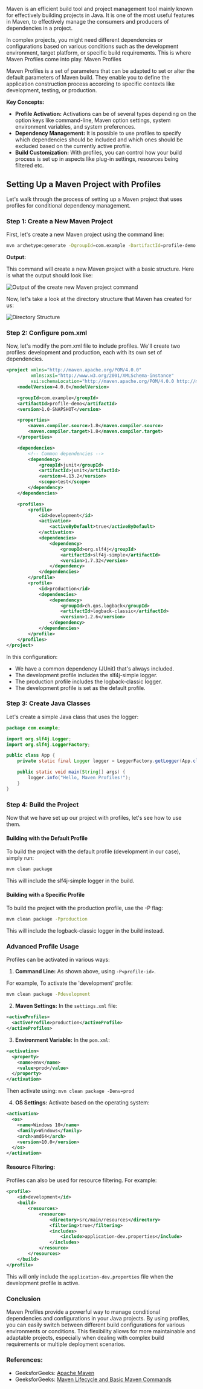 
<BlogTitle slug="conditional-dependency-management-using-maven-profiles" />

Maven is an efficient build tool and project management tool mainly known for effectively building projects in Java. It is one of the most useful features in Maven, to effectively manage the consumers and producers of dependencies in a project.

In complex projects, you might need different dependencies or configurations based on various conditions such as the development environment, target platform, or specific build requirements. This is where Maven Profiles come into play.
Maven Profiles

Maven Profiles is a set of parameters that can be adapted to set or alter the default parameters of Maven build. They enable you to define the application construction process according to specific contexts like development, testing, or production.

**Key Concepts:**

- **Profile Activation:** Activations can be of several types depending on the option keys like command-line, Maven option settings, system environment variables, and system preferences.
- **Dependency Management:** It is possible to use profiles to specify which dependencies should be included and which ones should be excluded based on the currently active profile.
- **Build Customization:** With profiles, you can control how your build process is set up in aspects like plug-in settings, resources being filtered etc.

## Setting Up a Maven Project with Profiles

Let's walk through the process of setting up a Maven project that uses profiles for conditional dependency management.

### Step 1: Create a New Maven Project

First, let's create a new Maven project using the command line:

```bash
mvn archetype:generate -DgroupId=com.example -DartifactId=profile-demo -DarchetypeArtifactId=maven-archetype-quickstart -DinteractiveMode=false
```

**Output:**

This command will create a new Maven project with a basic structure. Here is what the output should look like:

![Output of the create new Maven project command](https://media.geeksforgeeks.org/wp-content/uploads/20240804001437/screenshot.png)

Now, let's take a look at the directory structure that Maven has created for us:

![Directory Structure](https://media.geeksforgeeks.org/wp-content/uploads/20240806105510/mvn-pro.png)

### Step 2: Configure pom.xml

Now, let's modify the pom.xml file to include profiles. We'll create two profiles: development and production, each with its own set of dependencies.

```xml
<project xmlns="http://maven.apache.org/POM/4.0.0"
         xmlns:xsi="http://www.w3.org/2001/XMLSchema-instance"
         xsi:schemaLocation="http://maven.apache.org/POM/4.0.0 http://maven.apache.org/xsd/maven-4.0.0.xsd">
    <modelVersion>4.0.0</modelVersion>

    <groupId>com.example</groupId>
    <artifactId>profile-demo</artifactId>
    <version>1.0-SNAPSHOT</version>

    <properties>
        <maven.compiler.source>1.8</maven.compiler.source>
        <maven.compiler.target>1.8</maven.compiler.target>
    </properties>

    <dependencies>
        <!-- Common dependencies -->
        <dependency>
            <groupId>junit</groupId>
            <artifactId>junit</artifactId>
            <version>4.13.2</version>
            <scope>test</scope>
        </dependency>
    </dependencies>

    <profiles>
        <profile>
            <id>development</id>
            <activation>
                <activeByDefault>true</activeByDefault>
            </activation>
            <dependencies>
                <dependency>
                    <groupId>org.slf4j</groupId>
                    <artifactId>slf4j-simple</artifactId>
                    <version>1.7.32</version>
                </dependency>
            </dependencies>
        </profile>
        <profile>
            <id>production</id>
            <dependencies>
                <dependency>
                    <groupId>ch.qos.logback</groupId>
                    <artifactId>logback-classic</artifactId>
                    <version>1.2.6</version>
                </dependency>
            </dependencies>
        </profile>
    </profiles>
</project>
```

In this configuration:

- We have a common dependency (JUnit) that's always included.
- The development profile includes the slf4j-simple logger.
- The production profile includes the logback-classic logger.
- The development profile is set as the default profile.

### Step 3: Create Java Classes

Let's create a simple Java class that uses the logger:

```java
package com.example;

import org.slf4j.Logger;
import org.slf4j.LoggerFactory;

public class App {
    private static final Logger logger = LoggerFactory.getLogger(App.class);

    public static void main(String[] args) {
        logger.info("Hello, Maven Profiles!");
    }
}
```

### Step 4: Build the Project

Now that we have set up our project with profiles, let's see how to use them.

#### Building with the Default Profile

To build the project with the default profile (development in our case), simply run:

```bash
mvn clean package
```

This will include the slf4j-simple logger in the build.

#### Building with a Specific Profile

To build the project with the production profile, use the -P flag:

```bash
mvn clean package -Pproduction
```

This will include the logback-classic logger in the build instead.

### Advanced Profile Usage

Profiles can be activated in various ways:

1. **Command Line:** As shown above, using `-P<profile-id>`.

For example, To activate the 'development' profile:

```bash
mvn clean package -Pdevelopment
```

2. **Maven Settings:** In the `settings.xml` file:

```xml
<activeProfiles>
  <activeProfile>production</activeProfile>
</activeProfiles>
```

3. **Environment Variable:** In the `pom.xml`:

```xml
<activation>
  <property>
    <name>env</name>
    <value>prod</value>
  </property>
</activation>
```

Then activate using: `mvn clean package -Denv=prod`

4. **OS Settings:** Activate based on the operating system:

```xml
<activation>
  <os>
    <name>Windows 10</name>
    <family>Windows</family>
    <arch>amd64</arch>
    <version>10.0</version>
  </os>
</activation>
```

#### Resource Filtering:

Profiles can also be used for resource filtering. For example:

```xml
<profile>
    <id>development</id>
    <build>
        <resources>
            <resource>
                <directory>src/main/resources</directory>
                <filtering>true</filtering>
                <includes>
                    <include>application-dev.properties</include>
                </includes>
            </resource>
        </resources>
    </build>
</profile>
```

This will only include the `application-dev.properties` file when the development profile is active.

### Conclusion

Maven Profiles provide a powerful way to manage conditional dependencies and configurations in your Java projects. By using profiles, you can easily switch between different build configurations for various environments or conditions. This flexibility allows for more maintainable and adaptable projects, especially when dealing with complex build requirements or multiple deployment scenarios.

### References:

- GeeksforGeeks: [Apache Maven](https://www.geeksforgeeks.org/apache-maven/)
- GeeksforGeeks: [Maven Lifecycle and Basic Maven Commands](https://www.geeksforgeeks.org/maven-lifecycle-and-basic-maven-commands/)

<OriginalPost
  text="Checkout the original post on GeeksforGeeks"
  link="https://www.geeksforgeeks.org/conditional-dependency-management-using-maven-profiles/"
/>
